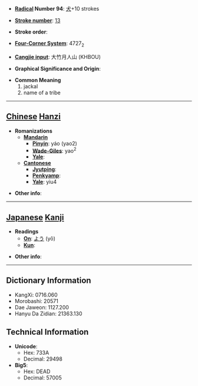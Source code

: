 * '''[[Wiktionary:Chinese radical index| Radical]] Number 94''': [[Wiktionary:Chinese radical index 犬|犬]]+10 strokes

* '''[[Wiktionary:Chinese total strokes index|Stroke number]]''': [[Wiktionary:Chinese total strokes index 13|13]]

* '''Stroke order''': 

* '''[[Wiktionary:Chinese four corner index|Four-Corner System]]''': 4727<sub>2</sub>

* '''[[Wiktionary:Chinese Cangjie index|Cangjie input]]''': 大竹月人山 (KHBOU)

* '''Graphical Significance and Origin''': 

* '''Common Meaning'''
*#jackal
*# name of a tribe


----

== [[Chinese]] [[Hanzi]] ==

* '''Romanizations'''
** '''[[Mandarin]]'''
*** '''[[Pinyin]]''': yáo (yao2)
*** '''[[Wade-Giles]]''': yao<sup>2</sup>
*** '''[[Yale]]''': 
** '''[[Cantonese]]'''
*** '''[[Jyutping]]''':
*** '''[[Penkyamp]]''': 
*** '''[[Yale]]''': yiu4

* '''Other info''': 

----

== [[Japanese]] [[Kanji]] ==

* '''Readings'''
** '''[[On]]''': [[よう]] (yō)
** '''[[Kun]]''': 

* '''Other info''':  

----

== Dictionary Information ==

* KangXi: 0716.060
* Morobashi: 20571
* Dae Jaweon: 1127.200
* Hanyu Da Zidian: 21363.130

== Technical Information ==

* '''Unicode''':
** Hex: 733A
** Decimal: 29498
* '''Big5''':
** Hex: DEAD
** Decimal: 57005
